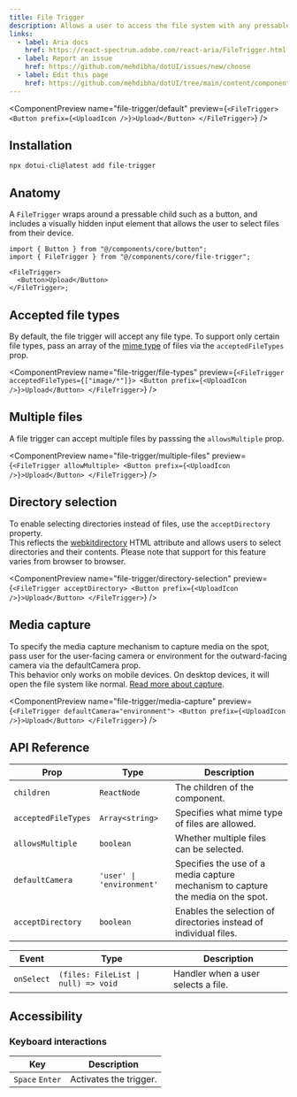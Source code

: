 ```yaml
---
title: File Trigger
description: Allows a user to access the file system with any pressable aria component.
links:
  - label: Aria docs
    href: https://react-spectrum.adobe.com/react-aria/FileTrigger.html
  - label: Report an issue
    href: https://github.com/mehdibha/dotUI/issues/new/choose
  - label: Edit this page
    href: https://github.com/mehdibha/dotUI/tree/main/content/components/buttons/file-trigger.mdx?plain=1
---
```


<ComponentPreview
  name="file-trigger/default"
  preview={`<FileTrigger>
    <Button prefix={<UploadIcon />}>Upload</Button>
</FileTrigger>`}
/>

## Installation

```package-install
npx dotui-cli@latest add file-trigger
```

## Anatomy

A `FileTrigger` wraps around a pressable child such as a button, and includes a visually hidden input element that allows the user to select files from their device.

```tsx
import { Button } from "@/components/core/button";
import { FileTrigger } from "@/components/core/file-trigger";

<FileTrigger>
  <Button>Upload</Button>
</FileTrigger>;
```

## Accepted file types

By default, the file trigger will accept any file type. To support only certain file types, pass an array of the [mime type](https://developer.mozilla.org/en-US/docs/Web/HTTP/Basics_of_HTTP/MIME_types/Common_types) of files via the `acceptedFileTypes` prop.

<ComponentPreview
  name="file-trigger/file-types"
  preview={`<FileTrigger acceptedFileTypes={["image/*"]}>
    <Button prefix={<UploadIcon />}>Upload</Button>
</FileTrigger>`}
/>

## Multiple files

A file trigger can accept multiple files by passsing the `allowsMultiple` prop.

<ComponentPreview
  name="file-trigger/multiple-files"
  preview={`<FileTrigger allowMultiple>
    <Button prefix={<UploadIcon />}>Upload</Button>
</FileTrigger>`}
/>

## Directory selection

To enable selecting directories instead of files, use the `acceptDirectory` property.<br/>
This reflects the [webkitdirectory](https://developer.mozilla.org/en-US/docs/Web/API/HTMLInputElement/webkitdirectory) HTML attribute and allows users to select directories and their contents. Please note that support for this feature varies from browser to browser.

<ComponentPreview
  name="file-trigger/directory-selection"
  preview={`<FileTrigger acceptDirectory>
    <Button prefix={<UploadIcon />}>Upload</Button>
</FileTrigger>`}
/>

## Media capture

To specify the media capture mechanism to capture media on the spot, pass user for the user-facing camera or environment for the outward-facing camera via the defaultCamera prop.<br/>
This behavior only works on mobile devices. On desktop devices, it will open the file system like normal. [Read more about capture](https://developer.mozilla.org/en-US/docs/Web/HTML/Attributes/capture).

<ComponentPreview
  name="file-trigger/media-capture"
  preview={`<FileTrigger defaultCamera="environment">
    <Button prefix={<UploadIcon />}>Upload</Button>
</FileTrigger>`}
/>

## API Reference

| Prop                | Type                      | Description                                                                      |
| ------------------- | ------------------------- | -------------------------------------------------------------------------------- |
| `children`          | `ReactNode`               | The children of the component.                                                   |
| `acceptedFileTypes` | `Array<string>`           | Specifies what mime type of files are allowed.                                   |
| `allowsMultiple`    | `boolean`                 | Whether multiple files can be selected.                                          |
| `defaultCamera`     | `'user' \| 'environment'` | Specifies the use of a media capture mechanism to capture the media on the spot. |
| `acceptDirectory`   | `boolean`                 | Enables the selection of directories instead of individual files.                |

| Event      | Type                                | Description                         |
| ---------- | ----------------------------------- | ----------------------------------- |
| `onSelect` | `(files: FileList \| null) => void` | Handler when a user selects a file. |

## Accessibility

### Keyboard interactions

| Key             | Description            |
| --------------- | ---------------------- |
| `Space` `Enter` | Activates the trigger. |
